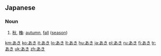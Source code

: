 ==Japanese==

===Noun===
{{ja-noun|h|rom=aki}}

# [[秋]], [[龝]]: [[autumn]], [[fall]] ([[season]])

[[km:あき]]
[[ko:あき]]
[[it:あき]]
[[lo:あき]]
[[lt:あき]]
[[hu:あき]]
[[ja:あき]]
[[pl:あき]]
[[ru:あき]]
[[fi:あき]]
[[tr:あき]]
[[uk:あき]]
[[zh:あき]]